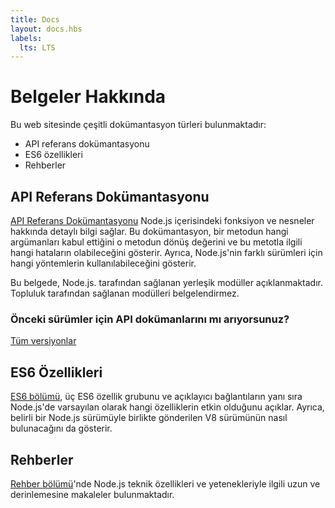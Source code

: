 ```yaml
---
title: Docs
layout: docs.hbs
labels:
  lts: LTS
---
```



# Belgeler Hakkında

Bu web sitesinde çeşitli dokümantasyon türleri bulunmaktadır:

- API referans dokümantasyonu
- ES6 özellikleri
- Rehberler

## API Referans Dokümantasyonu

[API Referans Dokümantasyonu](https://nodejs.org/api/) Node.js içerisindeki fonksiyon ve nesneler hakkında detaylı bilgi sağlar. Bu dokümantasyon, bir metodun hangi argümanları kabul ettiğini o metodun dönüş değerini ve bu metotla ilgili hangi hataların olabileceğini gösterir. Ayrıca, Node.js'nin farklı sürümleri için hangi yöntemlerin kullanılabileceğini gösterir.

Bu belgede, Node.js. tarafından sağlanan yerleşik modüller açıklanmaktadır. Topluluk tarafından sağlanan modülleri belgelendirmez.

<div className="highlight-box">

### Önceki sürümler için API dokümanlarını mı arıyorsunuz?

<NodeApiVersionLinks />

[Tüm versiyonlar](https://nodejs.org/docs/)

</div>

## ES6 Özellikleri

[ES6 bölümü](/tr/docs/es6/), üç ES6 özellik grubunu ve açıklayıcı bağlantıların yanı sıra Node.js'de varsayılan olarak hangi özelliklerin etkin olduğunu açıklar. Ayrıca, belirli bir Node.js sürümüyle birlikte gönderilen V8 sürümünün nasıl bulunacağını da gösterir.

## Rehberler

[Rehber bölümü](/tr/docs/guides/)'nde Node.js teknik özellikleri ve yetenekleriyle ilgili uzun ve derinlemesine makaleler bulunmaktadır.
